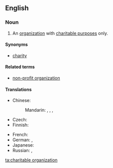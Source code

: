 ==English==
{{wikipedia}}
===Noun===
{{en-noun|sg=[[charitable]] [[organization]]}}

#  An [[organization]] with [[charitable purpose]]s only.

====Synonyms====
* [[charity]]

====Related terms====
* [[non-profit organization]]

====Translations====
{{trans-top|organization}}
* Chinese:
*: Mandarin: {{t|zh|慈善機構|sc=Hani}}, {{t|zh|慈善机构|tr=císhàn jīgòu|sc=Hani}}, {{t|zh|公益團體|sc=Hani}}, {{t|zh|公益团体|tr=gōngyì tuántǐ|sc=Hani}}
* Czech: {{t-|cs|charitativní organizace|f}}
* Finnish: {{t|fi|hyväntekeväisyysjärjestö}}
{{trans-mid}}
* French: {{t|fr|association caritative|f}}
* German: {{qualifier|in Germany}} {{t|de|Freie Wohlfahrtspflege|f}}, {{t|de|FW|f}}
* Japanese: {{t|ja|慈善団体|tr=じぜんだんたい, jizen dantai|sc=Jpan}}
* Russian: {{t|ru|благотворительное общество|n|tr=blagotvorítel'noje óbščestvo|sc=Cyrl}}, {{t|ru|благотворительная организация|f|tr=blagotvorítel'naja organizácija|sc=Cyrl}}
{{trans-bottom}}

[[ta:charitable organization]]